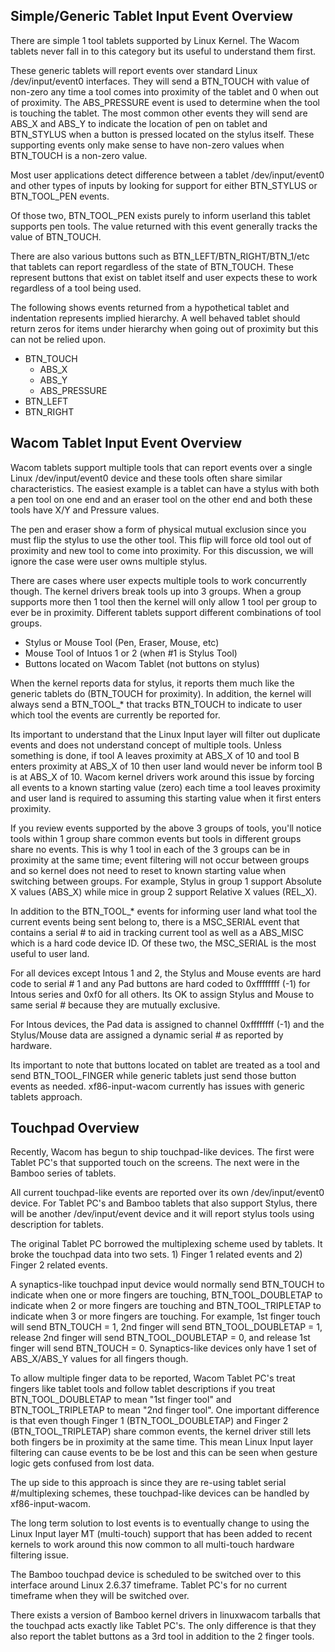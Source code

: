 == Simple/Generic Tablet Input Event Overview ==

There are simple 1 tool tablets supported by Linux Kernel.  The Wacom tablets never fall in to this category but its useful to understand them first.

These generic tablets will report events over standard Linux /dev/input/event0 interfaces.  They will send a BTN_TOUCH with value of non-zero any time a tool comes into proximity of the tablet and 0 when out of proximity.  The ABS_PRESSURE event is used to determine when the tool is touching the tablet.  The most common other events they will send are ABS_X and ABS_Y to indicate the location of pen on tablet and BTN_STYLUS when a button is pressed located on the stylus itself.  These supporting events only make sense to have non-zero values when BTN_TOUCH is a non-zero value.

Most user applications detect difference between a tablet /dev/input/event0 and other types of inputs by looking for support for either BTN_STYLUS or BTN_TOOL_PEN events.

Of those two, BTN_TOOL_PEN exists purely to inform userland this tablet supports pen tools.  The value returned with this event generally tracks the value of BTN_TOUCH.

There are also various buttons such as BTN_LEFT/BTN_RIGHT/BTN_1/etc that tablets can report regardless of the state of BTN_TOUCH.  These represent buttons that exist on tablet itself and user expects these to work regardless of a tool being used.

The following shows events returned from a hypothetical tablet and indentation represents implied hierarchy.  A well behaved tablet should return zeros for items under hierarchy when going out of proximity but this can not be relied upon.

* BTN_TOUCH
** ABS_X
** ABS_Y
** ABS_PRESSURE
* BTN_LEFT
* BTN_RIGHT

== Wacom Tablet Input Event Overview ==

Wacom tablets support multiple tools that can report events over a single Linux /dev/input/event0 device and these tools often share similar characteristics.  The easiest example is a tablet can have a stylus with both a pen tool on one end and an eraser tool on the other end and both these tools have X/Y and Pressure values.

The pen and eraser show a form of physical mutual exclusion since you must flip the stylus to use the other tool.  This flip will force old tool out of proximity and new tool to come into proximity.  For this discussion, we will ignore the case were user owns multiple stylus.

There are cases where user expects multiple tools to work concurrently though.  The kernel drivers break tools up into 3 groups.  When a group supports more then 1 tool then the kernel will only allow 1 tool per group to ever be in proximity.  Different tablets support different combinations of tool groups.

* Stylus or Mouse Tool (Pen, Eraser, Mouse, etc)
* Mouse Tool of Intuos 1 or 2 (when #1 is Stylus Tool)
* Buttons located on Wacom Tablet (not buttons on stylus)

When the kernel reports data for stylus, it reports them much like the generic tablets do (BTN_TOUCH for proximity).  In addition, the kernel will always send a BTN_TOOL_* that tracks BTN_TOUCH to indicate to user which tool the events are currently be reported for.

Its important to understand that the Linux Input layer will filter out duplicate events and does not understand concept of multiple tools.  Unless something is done, if tool A leaves proximity at ABS_X of 10 and tool B enters proximity at ABS_X of 10 then user land would never be inform tool B is at ABS_X of 10.  Wacom kernel drivers work around this issue by forcing all events to a known starting value (zero) each time a tool leaves proximity and user land is required to assuming this starting value when it first enters proximity.

If you review events supported by the above 3 groups of tools, you'll notice tools within 1 group share common events but tools in different groups share no events.  This is why 1 tool in each of the 3 groups can be in proximity at the same time; event filtering will not occur between groups and so kernel does not need to reset to known starting value when switching between groups.  For example, Stylus in group 1 support Absolute X values (ABS_X) while mice in group 2 support Relative X values (REL_X).

In addition to the BTN_TOOL_* events for informing user land what tool the current events being sent belong to, there is a MSC_SERIAL event that contains a serial # to aid in tracking current tool as well as a ABS_MISC which is a hard code device ID.  Of these two, the MSC_SERIAL is the most useful to user land.

For all devices except Intous 1 and 2, the Stylus and Mouse events are hard code to serial # 1 and any Pad buttons are hard coded to 0xffffffff (-1) for Intous series and 0xf0 for all others.  Its OK to assign Stylus and Mouse to same serial # because they are mutually exclusive.

For Intous devices, the Pad data is assigned to channel 0xffffffff (-1) and the Stylus/Mouse data are assigned a dynamic serial # as reported by hardware.

Its important to note that buttons located on tablet are treated as a tool and send BTN_TOOL_FINGER while generic tablets just send those button events as needed.  xf86-input-wacom currently has issues with generic tablets approach.

== Touchpad Overview ==

Recently, Wacom has begun to ship touchpad-like devices.  The first were Tablet PC's that supported touch on the screens.  The next were in the Bamboo series of tablets.

All current touchpad-like events are reported over its own /dev/input/event0 device.  For Tablet PC's and Bamboo tablets that also support Stylus, there will be another /dev/input/event device and it will report stylus tools using description for tablets.

The original Tablet PC borrowed the multiplexing scheme used by tablets.  It broke the touchpad data into two sets.  1) Finger 1 related events and 2) Finger 2 related events.

A synaptics-like touchpad input device would normally send BTN_TOUCH to indicate when one or more fingers are touching, BTN_TOOL_DOUBLETAP to indicate when 2 or more fingers are touching and BTN_TOOL_TRIPLETAP to indicate when 3 or more fingers are touching. For example, 1st finger touch will send BTN_TOUCH = 1, 2nd finger will send BTN_TOOL_DOUBLETAP = 1, release 2nd finger will send BTN_TOOL_DOUBLETAP = 0, and release 1st finger will send BTN_TOUCH = 0.  Synaptics-like devices only have 1 set of ABS_X/ABS_Y values for all fingers though.

To allow multiple finger data to be reported, Wacom Tablet PC's treat fingers like tablet tools and follow tablet descriptions if you treat BTN_TOOL_DOUBLETAP to mean "1st finger tool" and BTN_TOOL_TRIPLETAP to mean "2nd finger tool".  One important difference is that even though Finger 1 (BTN_TOOL_DOUBLETAP) and Finger 2 (BTN_TOOL_TRIPLETAP) share common events, the kernel driver still lets both fingers be in proximity at the same time.  This mean Linux Input layer filtering can cause events to be be lost and this can be seen when gesture logic gets confused from lost data.

The up side to this approach is since they are re-using tablet serial #/multiplexing schemes, these touchpad-like devices can be handled by xf86-input-wacom.  

The long term solution to lost events is to eventually change to using the Linux Input layer MT (multi-touch) support that has been added to recent kernels to work around this now common to all multi-touch hardware filtering issue.  

The Bamboo touchpad device is scheduled to be switched over to this interface around Linux 2.6.37 timeframe.  Tablet PC's for no current timeframe when they will be switched over.

There exists a version of Bamboo kernel drivers in linuxwacom tarballs that the touchpad acts exactly like Tablet PC's.  The only difference is that they also report the tablet buttons as a 3rd tool in addition to the 2 finger tools.